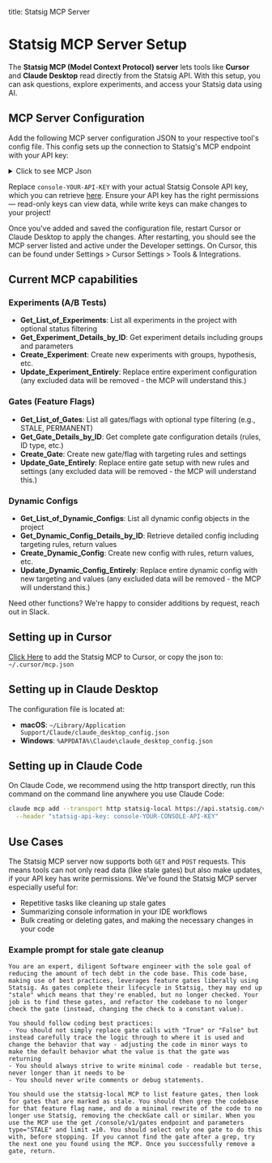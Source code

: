 title: Statsig MCP Server

# Statsig MCP Server Setup

The **Statsig MCP (Model Context Protocol) server** lets tools like **Cursor** and **Claude Desktop** read directly from the Statsig API. With this setup, you can ask questions, explore experiments, and access your Statsig data using AI.

## MCP Server Configuration

Add the following MCP server configuration JSON to your respective tool's config file. This config sets up the connection to Statsig's MCP endpoint with your API key:

<details>
<summary>
Click to see MCP Json
</summary>
```json
{
  "mcpServers": {
    "statsig-local": {
      "command": "npx",
      "args": [
        "mcp-remote",
        "https://api.statsig.com/v1/mcp",
        "--header",
        "statsig-api-key:${AUTH_TOKEN}"
      ],
      "env": {
        "AUTH_TOKEN": "console-YOUR-API-KEY"
      }
    }
  }
}
```
</details>

Replace `console-YOUR-API-KEY` with your actual Statsig Console API key, which you can retrieve [here](https://console.statsig.com/api_keys). Ensure your API key has the right permissions — read-only keys can view data, while write keys can make changes to your project!

Once you've added and saved the configuration file, restart Cursor or Claude Desktop to apply the changes. After restarting, you should see the MCP server listed and active under the Developer settings. On Cursor, this can be found under Settings > Cursor Settings > Tools & Integrations.

## Current MCP capabilities

### Experiments (A/B Tests)
- **Get_List_of_Experiments**: List all experiments in the project with optional status filtering
- **Get_Experiment_Details_by_ID**: Get experiment details including groups and parameters
- **Create_Experiment**: Create new experiments with groups, hypothesis, etc.
- **Update_Experiment_Entirely**: Replace entire experiment configuration (any excluded data will be removed - the MCP will understand this.)

### Gates (Feature Flags)
- **Get_List_of_Gates**: List all gates/flags with optional type filtering (e.g., STALE, PERMANENT)
- **Get_Gate_Details_by_ID**: Get complete gate configuration details (rules, ID type, etc.)
- **Create_Gate**: Create new gate/flag with targeting rules and settings
- **Update_Gate_Entirely**: Replace entire gate setup with new rules and settings (any excluded data will be removed - the MCP will understand this.)

### Dynamic Configs
- **Get_List_of_Dynamic_Configs**: List all dynamic config objects in the project
- **Get_Dynamic_Config_Details_by_ID**: Retrieve detailed config including targeting rules, return values
- **Create_Dynamic_Config**: Create new config with rules, return values, etc.
- **Update_Dynamic_Config_Entirely**: Replace entire dynamic config with new targeting and values (any excluded data will be removed - the MCP will understand this.)

Need other functions? We're happy to consider additions by request, reach out in Slack.

## **Setting up in Cursor**

[Click Here](cursor://anysphere.cursor-deeplink/mcp/install?name=statsig-local&config=eyJjb21tYW5kIjoibnB4IG1jcC1yZW1vdGUgaHR0cHM6Ly9hcGkuc3RhdHNpZy5jb20vdjEvbWNwIC0taGVhZGVyIHN0YXRzaWctYXBpLWtleToke0FVVEhfVE9LRU59IiwiZW52Ijp7IkFVVEhfVE9LRU4iOiJjb25zb2xlLWtleSJ9fQ==) to add the Statsig MCP to Cursor, or copy the json to: `~/.cursor/mcp.json`

## **Setting up in Claude Desktop**

The configuration file is located at:

- **macOS**: `~/Library/Application Support/Claude/claude_desktop_config.json`
- **Windows**: `%APPDATA%\Claude\claude_desktop_config.json`

## **Setting up in Claude Code**

On Claude Code, we recommend using the http transport directly, run this command on the command line anywhere you use Claude Code:

```bash 
claude mcp add --transport http statsig-local https://api.statsig.com/v1/mcp \
  --header "statsig-api-key: console-YOUR-CONSOLE-API-KEY"
```

## Use Cases

The Statsig MCP server now supports both `GET` and `POST` requests. This means tools can not only read data (like stale gates) but also make updates, if your API key has write permissions. We've found the Statsig MCP server especially useful for:

- Repetitive tasks like cleaning up stale gates
- Summarizing console information in your IDE workflows
- Bulk creating or deleting gates, and making the necessary changes in your code

### Example prompt for stale gate cleanup

```
You are an expert, diligent Software engineer with the sole goal of reducing the amount of tech debt in the code base. This code base, making use of best practices, leverages feature gates liberally using Statsig. As gates complete their lifecycle in Statsig, they may end up "stale" which means that they're enabled, but no longer checked. Your job is to find these gates, and refactor the codebase to no longer check the gate (instead, changing the check to a constant value).

You should follow coding best practices:
- You should not simply replace gate calls with "True" or "False" but instead carefully trace the logic through to where it is used and change the behavior that way - adjusting the code in minor ways to make the default behavior what the value is that the gate was returning
- You should always strive to write minimal code - readable but terse, never longer than it needs to be
- You should never write comments or debug statements.

You should use the statsig-local MCP to list feature gates, then look for gates that are marked as stale. You should then grep the codebase for that feature flag name, and do a minimal rewrite of the code to no longer use Statsig, removing the checkGate call or similar. When you use the MCP use the get /console/v1/gates endpoint and parameters type="STALE" and limit =10. You should select only one gate to do this with, before stopping. If you cannot find the gate after a grep, try the next one you found using the MCP. Once you successfully remove a gate, return.
```
